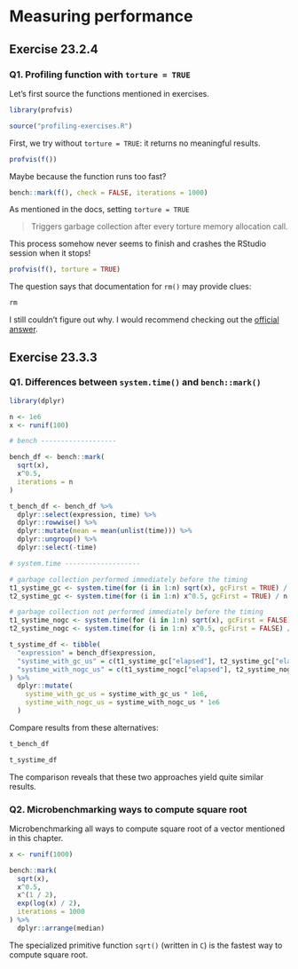 # Measuring performance

## Exercise 23.2.4

### Q1. Profiling function with `torture = TRUE` {-}

Let's first source the functions mentioned in exercises.

```r
library(profvis)

source("profiling-exercises.R")
```

First, we try without `torture = TRUE`: it returns no meaningful results. 

```r
profvis(f())
```

Maybe because the function runs too fast?

```r
bench::mark(f(), check = FALSE, iterations = 1000)
```

As mentioned in the docs, setting `torture = TRUE`

> Triggers garbage collection after every torture memory allocation call.

This process somehow never seems to finish and crashes the RStudio session when it stops!

```r
profvis(f(), torture = TRUE)
```

The question says that documentation for `rm()` may provide clues:

```r
rm
```

I still couldn't figure out why. I would recommend checking out the [official answer](https://advanced-r-solutions.rbind.io/measuring-performance.html#profiling).

## Exercise 23.3.3

### Q1. Differences between `system.time()` and `bench::mark()` {-}

```r
library(dplyr)

n <- 1e6
x <- runif(100)

# bench -------------------

bench_df <- bench::mark(
  sqrt(x),
  x^0.5,
  iterations = n
)

t_bench_df <- bench_df %>%
  dplyr::select(expression, time) %>%
  dplyr::rowwise() %>%
  dplyr::mutate(mean = mean(unlist(time))) %>%
  dplyr::ungroup() %>%
  dplyr::select(-time)

# system.time -------------------

# garbage collection performed immediately before the timing
t1_systime_gc <- system.time(for (i in 1:n) sqrt(x), gcFirst = TRUE) / n
t2_systime_gc <- system.time(for (i in 1:n) x^0.5, gcFirst = TRUE) / n

# garbage collection not performed immediately before the timing
t1_systime_nogc <- system.time(for (i in 1:n) sqrt(x), gcFirst = FALSE) / n
t2_systime_nogc <- system.time(for (i in 1:n) x^0.5, gcFirst = FALSE) / n

t_systime_df <- tibble(
  "expression" = bench_df$expression,
  "systime_with_gc_us" = c(t1_systime_gc["elapsed"], t2_systime_gc["elapsed"]),
  "systime_with_nogc_us" = c(t1_systime_nogc["elapsed"], t2_systime_nogc["elapsed"])
) %>%
  dplyr::mutate(
    systime_with_gc_us = systime_with_gc_us * 1e6,
    systime_with_nogc_us = systime_with_nogc_us * 1e6
  )
```

Compare results from these alternatives:

```r
t_bench_df

t_systime_df
```

The comparison reveals that these two approaches yield quite similar results.

### Q2. Microbenchmarking ways to compute square root {-}

Microbenchmarking all ways to compute square root of a vector mentioned in this chapter.

```r
x <- runif(1000)

bench::mark(
  sqrt(x),
  x^0.5,
  x^(1 / 2),
  exp(log(x) / 2),
  iterations = 1000
) %>%
  dplyr::arrange(median)
```

The specialized primitive function `sqrt()` (written in `C`) is the fastest way to compute square root.

